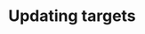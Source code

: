 ---
id: update-targets
title: Updating targets
sidebar_label: Updating targets
slug: /updating-targets
---
